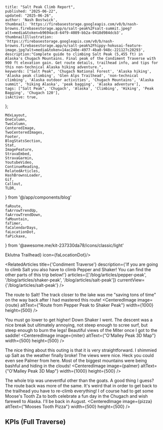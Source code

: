 

    title: "Salt Peak Climb Report",
    published: "2025-06-22",
    updated: "2025-06-26",
    author: 'Nash Bostwick',
    thumbnail: 'https://firebasestorage.googleapis.com/v0/b/nash-browns.firebasestorage.app/o/salt-peak%2Fsalt-summit.jpeg?alt=media&token=b9694ac8-64f9-4089-bb2a-0418d984dcb3',
    thumbnailIllustration: 'https://firebasestorage.googleapis.com/v0/b/nash-browns.firebasestorage.app/o/salt-peak%2Fhippy-hokusai-feature-image.jpg?alt=media&token=14ac248e-4977-4ba0-948c-221127c28293',
    description:"Complete guide to climbing Salt Peak (5,455 ft) in Alaska's Chugach Mountains. Final peak of the Condiment Traverse with 900 ft elevation gain. Get route details, trailhead info, and tips for this non-technical Alaska hiking adventure.",
    keywords: ["Salt Peak", 'Chugach National Forest', 'Alaska hiking', 'Alaska peak climbing', 'Glen Alps Trailhead', 'non-technical climbing', 'Alaska outdoor activities', 'Chugach Mountains', 'Alaska summit', 'hiking Alaska', 'peak bagging', 'Alaska adventure'],
    tags: ["Salt Peak", 'Chugach', 'Alaska', 'Climbing', 'Hiking', 'Peak Bagging', 'Chugach 120'],
    isActive: true,
};


    MdxLayout,
    OneColumn,
    TwoColumn,
    CenteredImage, 
    TwoCenteredImages, 
    Footer, 
    BlogStatsSection,
    Stat,
    ImageFeature,
    StravaEmbed,
    StravaGarmin,
    YoutubeVideo,
    ContinueReading,
    RelatedArticles,
    HashBrownsLoader,
    Gif,
    Callout,
    TLDR,
} from '@/app/components/blog'

    faRoute,
    faArrowTrendUp,
    faArrowTrendDown,
    faMountain,
    faTimer,
    faCalendarDays,
    faLocationDot,
    faPickaxe,
} from '@awesome.me/kit-237330da78/icons/classic/light'



<ImageFeature
    title="Salt Peak Climb Report"
    image={threeSixtyImage}
    threeSixty={true}
/>

<BlogStatsSection>
    <Stat title={'Distance (Mi)'} stat={'1.17'} icon={faRoute}/>
    <Stat title={'Summit Elevation'} stat={'5,455'} icon={faMountain}/>
    <Stat title={'Elevation Gain'} stat={'900'} icon={faArrowTrendUp}/>
    <Stat title={'Elevation Loss'} stat={'552'} icon={faArrowTrendDown}/>
    <Stat title={'Duration'} stat={'00:48:03'} icon={faTimer}/>
    <Stat title={'Summit Date'} stat={'June 27, 2025'} icon={faCalendarDays}/>
    <Stat title={'Difficulty'} stat={'Non-Technical'} icon={faPickaxe}/>
    <Stat title={'Trailhead'} stat={<a href="https://maps.app.goo.gl/SUd1hwbJLJ2foY8m8" target="_blank">Eklutna Trailhead</a>} icon={faLocationDot}/>
</BlogStatsSection>

<MdxLayout>

<TLDR
text="Salt is the final stop on the Condiment Traverse. Maybe the furthest stop is more accurate. Shaker and Pepper must be summited again! This worked out in my favor, on the way out I was socked in. Nothing was visible. On the way back the clouds parted and allowed me to take the 360 images!"
/>

<RelatedArticles 
    title={'Condiment Traverse'}
    description={'If you are going to climb Salt you also have to climb Pepper and Shaker! You can find the other parts of this trip below!'}
    articles={['/blog/articles/pepper-peak', '/blog/articles/shaker-peak', '/blog/articles/salt-peak']}
    currentView={'/blog/articles/salt-peak'}
/>

The route to Salt! The track closer to the lake was me "saving tons of time" on the way back after I had mastered this route!
<CenteredImage image={route} altText={"Route from Pepper Peak to Shaker Peak"} width={1000} height={500} />

You must go lower to get higher! Down Shaker I went. The descent was a nice break but ultimately annoying, not steep enough to scree surf, but steep enough to burn the legs! Beautiful views of the Miter once I got to the saddle!
<CenteredImage image={miter} altText={"O'Malley Peak 3D Map"} width={500} height={500} />

The nice thing about this outing is that it is very straightforward. I shimmied up Salt as the weather finally broke! The views were nice. Heck you could even see Palmer from here. Most of the biggest mountains were being bashful and hiding in the clouds!
<CenteredImage image={palmer} altText={"O'Malley Peak 3D Map"} width={1000} height={500} />

The whole trip was uneventful other than the goats. A good thing I guess? The route back was more of the same. It's weird that in order to get back to the trailhead you have to re-climb everything! I of course had to get some Moose's Tooth Za to both celebrate a fun day in the Chugach and wish farewell to Alaska. I'll be back in August.
<CenteredImage image={pizza} altText={"Mooses Tooth Pizza"} width={500} height={500} />

<div className={`w-full`}>
    <h2 className='text-center font-mono'>KPIs (Full Traverse)</h2>
</div>

<StravaGarmin
    stravaId='14937681322'
    garminId='19565668335'
/>

<ContinueReading 
    articleOne={relatedArticleOne}
    articleTwo={relatedArticleTwo}
    articleThree={relatedArticleThree}
/>

</MdxLayout>






